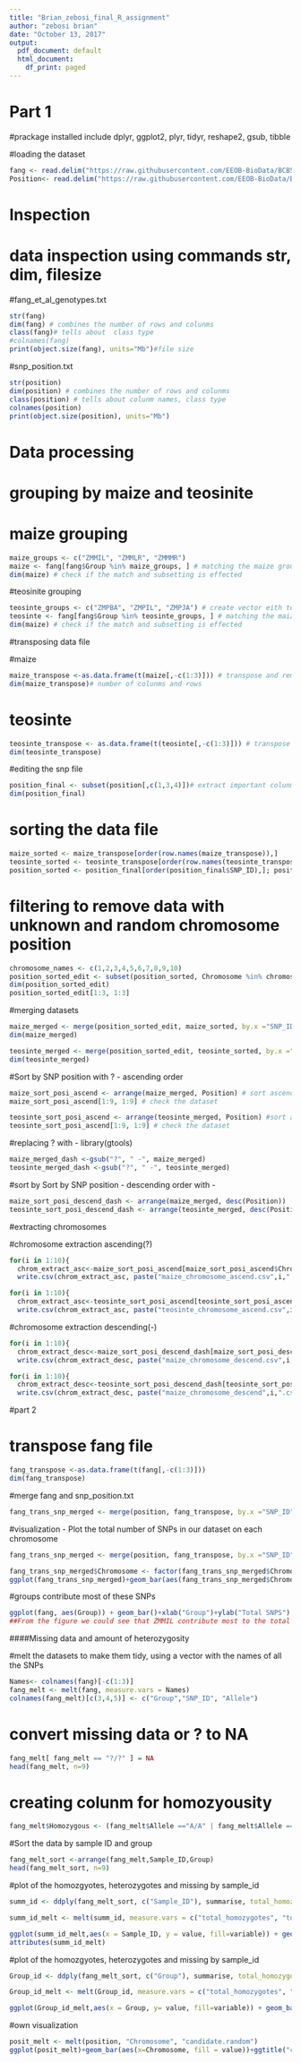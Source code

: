 ---
title: "Brian_zebosi_final_R_assignment"
author: "zebosi brian"
date: "October 13, 2017"
output:
  pdf_document: default
  html_document:
    df_print: paged
---

# Part 1 
#prackage installed include dplyr, ggplot2, plyr, tidyr, reshape2, gsub, tibble

#loading the dataset

```{r}
fang <- read.delim("https://raw.githubusercontent.com/EEOB-BioData/BCB546X-Fall2017/master/UNIX_Assignment/fang_et_al_genotypes.txt", header = T)
Position<- read.delim("https://raw.githubusercontent.com/EEOB-BioData/BCB546X-Fall2017/master/UNIX_Assignment/snp_position.txt", header = T)
```


# Inspection 
# data inspection using commands str, dim, filesize

#fang_et_al_genotypes.txt
```{r}
str(fang)
dim(fang) # combines the number of rows and colunms 
class(fang)# tells about  class type 
#colnames(fang)
print(object.size(fang), units="Mb")#file size 

```

#snp_position.txt
```{r}
str(position)
dim(position) # combines the number of rows and colunms 
class(position) # tells about colunm names, class type 
colnames(position)
print(object.size(position), units="Mb")
```

# Data processing 
# grouping by maize and teosinite 

# maize grouping 
```{r}
maize_groups <- c("ZMMIL", "ZMMLR", "ZMMMR")
maize <- fang[fang$Group %in% maize_groups, ] # matching the maize groups and then subsetting by square brackets
dim(maize) # check if the match and subsetting is effected
```

#teosinite grouping 
```{r}
teosinte_groups <- c("ZMPBA", "ZMPIL", "ZMPJA") # create vector eith teosinte groups 
teosinte <- fang[fang$Group %in% teosinte_groups, ] # matching the maize groups and then subsetting by square brackets
dim(maize) # check if the match and subsetting is effected
```

#transposing data file

#maize 
```{r}
maize_transpose <-as.data.frame(t(maize[,-c(1:3)])) # transpose and remove the rows 1,2,3 because donot need them 
dim(maize_transpose)# number of colunms and rows


```

# teosinte 
```{r}
teosinte_transpose <- as.data.frame(t(teosinte[,-c(1:3)])) # transpose and remove the rows 1,2,3 because donot need them
dim(teosinte_transpose)

```

#editing the snp file
```{r}
position_final <- subset(position[,c(1,3,4)])# extract important colunms 1,3,4
dim(position_final)

```

# sorting the data file 
```{r}
maize_sorted <- maize_transpose[order(row.names(maize_transpose)),]
teosinte_sorted <- teosinte_transpose[order(row.names(teosinte_transpose)),]
position_sorted <- position_final[order(position_final$SNP_ID),]; position_sorted
```

# filtering to remove data with unknown and random chromosome position 
```{r}
chromosome_names <- c(1,2,3,4,5,6,7,8,9,10)
position_sorted_edit <- subset(position_sorted, Chromosome %in% chromosome_names)
dim(position_sorted_edit)
position_sorted_edit[1:3, 1:3]
```

#merging datasets

```{r}
maize_merged <- merge(position_sorted_edit, maize_sorted, by.x ="SNP_ID", by.y ="row.names") #now merge by the SNP_ID column
dim(maize_merged)

teosinte_merged <- merge(position_sorted_edit, teosinte_sorted, by.x ="SNP_ID", by.y ="row.names")  #now merge by the SNP_ID column
dim(teosinte_merged)
```

#Sort by SNP position with ? - ascending order

```{r}
maize_sort_posi_ascend <- arrange(maize_merged, Position) # sort ascendingly by position
maize_sort_posi_ascend[1:9, 1:9] # check the dataset

teosinte_sort_posi_ascend <- arrange(teosinte_merged, Position) #sort ascendingly by position
teosinte_sort_posi_ascend[1:9, 1:9] # check the dataset
``` 

#replacing ? with - library(gtools)
```{r}
maize_merged_dash <-gsub("?", " -", maize_merged)
teosinte_merged_dash <-gsub("?", " -", teosinte_merged)
```


#sort by Sort by SNP position - descending order with -

```{r}
maize_sort_posi_descend_dash <- arrange(maize_merged, desc(Position))
teosinte_sort_posi_descend_dash <- arrange(teosinte_merged, desc(Position))

```

#extracting chromosomes 

#chromosome extraction ascending(?)
```{r}
for(i in 1:10){
  chrom_extract_asc<-maize_sort_posi_ascend[maize_sort_posi_ascend$Chromosome ==i,]
  write.csv(chrom_extract_asc, paste("maize_chromosome_ascend.csv",i,".csv",sep=""),row.names=F)}

for(i in 1:10){
  chrom_extract_asc<-teosinte_sort_posi_ascend[teosinte_sort_posi_ascend$Chromosome==i,]
  write.csv(chrom_extract_asc, paste("teosinte_chromosome_ascend.csv",i,".csv",sep=""),row.names=F)}
```

#chromosome extraction descending(-)

```{r}
for(i in 1:10){
  chrom_extract_desc<-maize_sort_posi_descend_dash[maize_sort_posi_descend_dash$Chromosome ==i,]
  write.csv(chrom_extract_desc, paste("maize_chromosome_descend.csv",i,".csv",sep=""),row.names=F)}

for(i in 1:10){
  chrom_extract_desc<-teosinte_sort_posi_descend_dash[teosinte_sort_posi_descend_dash$Chromosome ==i,]
  write.csv(chrom_extract_desc, paste("maize_chromosome_descend",i,".csv",sep=""),row.names=F)}
```

#part 2 

# transpose fang file 
```{r}
fang_transpose <-as.data.frame(t(fang[,-c(1:3)]))
dim(fang_transpose)
```

#merge fang and snp_position.txt
```{r}
fang_trans_snp_merged <- merge(position, fang_transpose, by.x ="SNP_ID", by.y ="row.names") #now merge by the SNP_ID column
```

#visualization - Plot the total number of SNPs in our dataset on each chromosome
```{r}
fang_trans_snp_merged <- merge(position, fang_transpose, by.x ="SNP_ID", by.y ="row.names") #now merge by the SNP_ID column

fang_trans_snp_merged$Chromosome <- factor(fang_trans_snp_merged$Chromosome, levels = c("1","2","3","4","5","6","7","8","9","10","unknown","multiple"))
ggplot(fang_trans_snp_merged)+geom_bar(aes(fang_trans_snp_merged$Chromosome))+xlab("chromosome")+ylab("total number of SNPs")

```

#groups contribute most of these SNPs
```{r}
ggplot(fang, aes(Group)) + geom_bar()+xlab("Group")+ylab("Total SNPS")
##From the figure we could see that ZMMIL contribute most to the total snps.
```



####Missing data and amount of heterozygosity



#melt the datasets to make them tidy, using a vector with the names of all the SNPs
```{r}
Names<- colnames(fang)[-c(1:3)]
fang_melt <- melt(fang, measure.vars = Names)
colnames(fang_melt)[c(3,4,5)] <- c("Group","SNP_ID", "Allele")
```

# convert missing data or ? to NA
```{r}
fang_melt[ fang_melt == "?/?" ] = NA
head(fang_melt, n=9)
```

# creating colunm for homozyousity 
```{r}
fang_melt$Homozygous <- (fang_melt$Allele =="A/A" | fang_melt$Allele =="C/C" | fang_melt$Allele =="G/G" | fang_melt$Allele =="T/T")
```

#Sort the data by sample ID and group
```{r}
fang_melt_sort <-arrange(fang_melt,Sample_ID,Group)
head(fang_melt_sort, n=9)
```

#plot of the homozgyotes, heterozygotes and missing by sample_id
```{r}

summ_id <- ddply(fang_melt_sort, c("Sample_ID"), summarise, total_homozygotes=sum(Homozygous, na.rm=TRUE), total_heterozygotes=sum(!Homozygous, na.rm=TRUE), missing = sum(is.na(Homozygous)))

summ_id_melt <- melt(summ_id, measure.vars = c("total_homozygotes", "total_heterozygotes", "missing"))

ggplot(summ_id_melt,aes(x = Sample_ID, y = value, fill=variable)) + geom_bar(stat = "identity", position = "stack")
attributes(summ_id_melt)


```

#plot of the homozgyotes, heterozygotes and missing by sample_id
```{r}
Group_id <- ddply(fang_melt_sort, c("Group"), summarise, total_homozygotes=sum(Homozygous, na.rm=TRUE), total_heterozygotes=sum(!Homozygous, na.rm=TRUE), missing = sum(is.na(Homozygous)))

Group_id_melt <- melt(Group_id, measure.vars = c("total_homozygotes", "total_heterozygotes", "missing"))

ggplot(Group_id_melt,aes(x = Group, y= value, fill=variable)) + geom_bar(stat = "identity", position = "stack")
```

#own visualization
```{r}
posit_melt <- melt(position, "Chromosome", "candidate.random") 
ggplot(posit_melt)+geom_bar(aes(x=Chromosome, fill = value))+ggtitle("candidate vs random for each chromosome")+labs(x = "chromosome", y ="snp_count")
```





